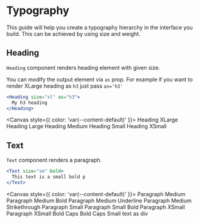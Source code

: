 

<Meta title="Foundations/Typography" />

# Typography

This guide will help you create a typography hierarchy in the interface you build. This can be achieved by using size and weight.

## Heading

`Heading` component renders heading element with given size.

You can modify the output element via `as` prop. For example if you want to render XLarge heading as `h3` just pass `as='h3'`

```jsx
<Heading size="xl" as="h3">
  My h3 heading
</Heading>
```

<ArgsTable of={Heading} />

<Canvas style={{ color: 'var(--content-default)' }}>
  <Heading size="xl">Heading XLarge</Heading>
  <Heading size="lg">Heading Large</Heading>
  <Heading size="md">Heading Medium</Heading>
  <Heading size="sm">Heading Small</Heading>
  <Heading size="xs">Heading XSmall</Heading>
</Canvas>

## Text

`Text` component renders a paragraph.

```jsx
<Text size="sm" bold>
  This text is a small bold p
</Text>
```

<ArgsTable of={Text} />

<Canvas style={{ color: 'var(--content-default)' }}>
  <Text>Paragraph Medium</Text>
  <Text bold>Paragraph Medium Bold</Text>
  <Text underline>Paragraph Medium Underline</Text>
  <Text strike>Paragraph Medium Strikethrough</Text>
  <Text size="sm">Paragraph Small</Text>
  <Text size="sm" bold>
    Paragraph Small Bold
  </Text>
  <Text size="xs">Paragraph XSmall</Text>
  <Text size="xs" bold>
    Paragraph XSmall Bold
  </Text>
  <Text caps>Caps</Text>
  <Text caps bold>
    Bold Caps
  </Text>
  <Text as="div" size="sm">
    Small text as div
  </Text>
</Canvas>
